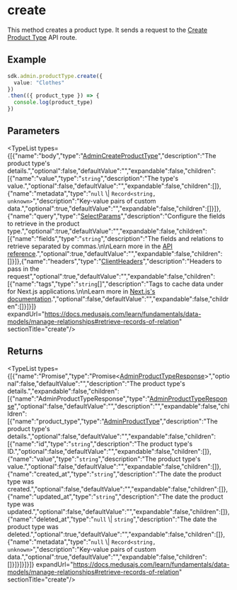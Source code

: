 
# create

This method creates a product type. It sends a request to the
[Create Product Type](https://docs.medusajs.com/api/admin#product-types\_postproducttypes)
API route.

## Example

```ts
sdk.admin.productType.create({
  value: "Clothes"
})
.then(({ product_type }) => {
  console.log(product_type)
})
```

## Parameters

<TypeList types={[{"name":"body","type":"[AdminCreateProductType](../../../../../types/HttpTypes/interfaces/types.HttpTypes.AdminCreateProductType/page.mdx)","description":"The product type's details.","optional":false,"defaultValue":"","expandable":false,"children":[{"name":"value","type":"`string`","description":"The type's value.","optional":false,"defaultValue":"","expandable":false,"children":[]},{"name":"metadata","type":"`null` \\| `Record<string, unknown>`","description":"Key-value pairs of custom data.","optional":true,"defaultValue":"","expandable":false,"children":[]}]},{"name":"query","type":"[SelectParams](../../../../../types/HttpTypes/interfaces/types.HttpTypes.SelectParams/page.mdx)","description":"Configure the fields to retrieve in the product type.","optional":true,"defaultValue":"","expandable":false,"children":[{"name":"fields","type":"`string`","description":"The fields and relations to retrieve separated by commas.\n\nLearn more in the [API reference](https://docs.medusajs.com/api/store#select-fields-and-relations).","optional":true,"defaultValue":"","expandable":false,"children":[]}]},{"name":"headers","type":"[ClientHeaders](../../../types/js_sdk.admin.ClientHeaders/page.mdx)","description":"Headers to pass in the request","optional":true,"defaultValue":"","expandable":false,"children":[{"name":"tags","type":"`string`[]","description":"Tags to cache data under for Next.js applications.\n\nLearn more in [Next.js's documentation](https://nextjs.org/docs/app/building-your-application/caching#fetch-optionsnexttags-and-revalidatetag).","optional":false,"defaultValue":"","expandable":false,"children":[]}]}]} expandUrl="https://docs.medusajs.com/learn/fundamentals/data-models/manage-relationships#retrieve-records-of-relation" sectionTitle="create"/>

## Returns

<TypeList types={[{"name":"Promise","type":"Promise&#60;[AdminProductTypeResponse](../../../../../types/HttpTypes/interfaces/types.HttpTypes.AdminProductTypeResponse/page.mdx)&#62;","optional":false,"defaultValue":"","description":"The product type's details.","expandable":false,"children":[{"name":"AdminProductTypeResponse","type":"[AdminProductTypeResponse](../../../../../types/HttpTypes/interfaces/types.HttpTypes.AdminProductTypeResponse/page.mdx)","optional":false,"defaultValue":"","description":"","expandable":false,"children":[{"name":"product_type","type":"[AdminProductType](../../../../../types/HttpTypes/interfaces/types.HttpTypes.AdminProductType/page.mdx)","description":"The product type's details.","optional":false,"defaultValue":"","expandable":false,"children":[{"name":"id","type":"`string`","description":"The product type's ID.","optional":false,"defaultValue":"","expandable":false,"children":[]},{"name":"value","type":"`string`","description":"The product type's value.","optional":false,"defaultValue":"","expandable":false,"children":[]},{"name":"created_at","type":"`string`","description":"The date the product type was created.","optional":false,"defaultValue":"","expandable":false,"children":[]},{"name":"updated_at","type":"`string`","description":"The date the product type was updated.","optional":false,"defaultValue":"","expandable":false,"children":[]},{"name":"deleted_at","type":"`null` \\| `string`","description":"The date the product type was deleted.","optional":true,"defaultValue":"","expandable":false,"children":[]},{"name":"metadata","type":"`null` \\| `Record<string, unknown>`","description":"Key-value pairs of custom data.","optional":true,"defaultValue":"","expandable":false,"children":[]}]}]}]}]} expandUrl="https://docs.medusajs.com/learn/fundamentals/data-models/manage-relationships#retrieve-records-of-relation" sectionTitle="create"/>
